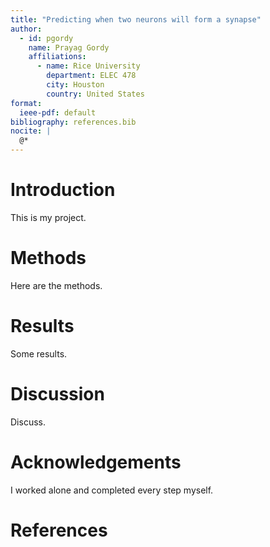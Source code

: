 ```yaml
---
title: "Predicting when two neurons will form a synapse"
author:
  - id: pgordy
    name: Prayag Gordy
    affiliations:
      - name: Rice University
        department: ELEC 478
        city: Houston
        country: United States
format:
  ieee-pdf: default
bibliography: references.bib
nocite: |
  @*
---
```


# Introduction

[T]{.IEEEPARstart}[his]{} is my project.

# Methods

Here are the methods.


# Results

Some results.


# Discussion

Discuss.


# Acknowledgements {-}

I worked alone and completed every step myself.


# References {-}

